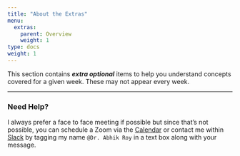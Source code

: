 ```yaml
---
title: "About the Extras"
menu:
  extras:
    parent: Overview
    weight: 1
type: docs
weight: 1
---
```


This section contains ***extra optional*** items to help you understand concepts covered for a given week. These may not appear every week.

<hr />

### Need Help?
I always prefer a face to face meeting if possible but since that's not possible, you can schedule a Zoom via the [Calendar](https://calendly.com/nopiecharts) or contact me within [Slack](https://2021edp613.slack.com) by tagging my name `@Dr. Abhik Roy` in a text box along with your message.
